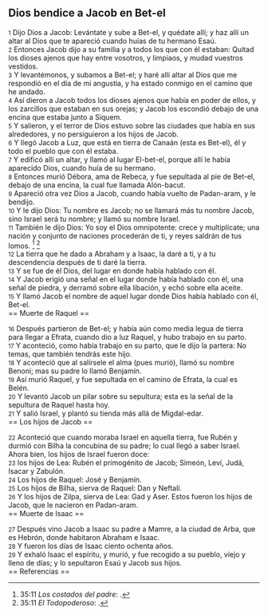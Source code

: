 == Dios bendice a Jacob en Bet-el ==

{{anchor|1}} <small>1</small> Dijo Dios a Jacob: Levántate y sube a Bet-el, y quédate allí; y haz allí un altar al Dios que te apareció cuando huías de tu hermano Esaú.<br>
{{anchor|2}} <small>2</small> Entonces Jacob dijo a su familia y a todos los que con él estaban: Quitad los dioses ajenos que hay entre vosotros, y limpiaos, y mudad vuestros vestidos.<br>
{{anchor|3}} <small>3</small> Y levantémonos, y subamos a Bet-el; y haré allí altar al Dios que me respondió en el día de mi angustia, y ha estado conmigo en el camino que he andado.<br>
{{anchor|4}} <small>4</small> Así dieron a Jacob todos los dioses ajenos que había en poder de ellos, y los zarcillos que estaban en sus orejas; y Jacob los escondió debajo de una encina que estaba junto a Siquem.<br>
{{anchor|5}} <small>5</small> Y salieron, y el terror de Dios estuvo sobre las ciudades que había en sus alrededores, y no persiguieron a los hijos de Jacob.<br>
{{anchor|6}} <small>6</small> Y llegó Jacob a Luz, que está en tierra de Canaán (esta es Bet-el), él y todo el pueblo que con él estaba.<br>
{{anchor|7}} <small>7</small> Y edificó allí un altar, y llamó al lugar El-bet-el, porque allí le había aparecido Dios, cuando huía de su hermano.<br>
{{anchor|8}} <small>8</small> Entonces murió Débora, ama de Rebeca, y fue sepultada al pie de Bet-el, debajo de una encina, la cual fue llamada Alón-bacut.<br>
{{anchor|9}} <small>9</small> Apareció otra vez Dios a Jacob, cuando había vuelto de Padan-aram, y le bendijo.<br>
{{anchor|10}} <small>10</small> Y le dijo Dios: Tu nombre es Jacob; no se llamará más tu nombre Jacob, sino Israel será tu nombre; y llamó su nombre Israel.<br>
{{anchor|11}} <small>11</small> También le dijo Dios: Yo soy el Dios omnipotente: crece y multiplícate; una nación y conjunto de naciones procederán de ti, y reyes saldrán de tus lomos. <ref>35:11 ''Los costados del padre'': {{lib|LU|74|7|8}}.</ref> <ref>35:11 ''El Todopoderoso'': {{lib|LU|96|5|7}}.</ref><br>
{{anchor|12}} <small>12</small> La tierra que he dado a Abraham y a Isaac, la daré a ti, y a tu descendencia después de ti daré la tierra.<br>
{{anchor|13}} <small>13</small> Y se fue de él Dios, del lugar en donde había hablado con él.<br>
{{anchor|14}} <small>14</small> Y Jacob erigió una señal en el lugar donde había hablado con él, una señal de piedra, y derramó sobre ella libación, y echó sobre ella aceite.<br>
{{anchor|15}} <small>15</small> Y llamó Jacob el nombre de aquel lugar donde Dios había hablado con él, Bet-el.<br>
== Muerte de Raquel ==

{{anchor|16}} <small>16</small> Después partieron de Bet-el; y había aún como media legua de tierra para llegar a Efrata, cuando dio a luz Raquel, y hubo trabajo en su parto.<br>
{{anchor|17}} <small>17</small> Y aconteció, como había trabajo en su parto, que le dijo la partera: No temas, que también tendrás este hijo.<br>
{{anchor|18}} <small>18</small> Y aconteció que al salírsele el alma (pues murió), llamó su nombre Benoni; mas su padre lo llamó Benjamín.<br>
{{anchor|19}} <small>19</small> Así murió Raquel, y fue sepultada en el camino de Efrata, la cual es Belén.<br>
{{anchor|20}} <small>20</small> Y levantó Jacob un pilar sobre su sepultura; esta es la señal de la sepultura de Raquel hasta hoy.<br>
{{anchor|21}} <small>21</small> Y salió Israel, y plantó su tienda más allá de Migdal-edar.<br>
== Los hijos de Jacob ==

{{anchor|22}} <small>22</small> Aconteció que cuando moraba Israel en aquella tierra, fue Rubén y durmió con Bilha la concubina de su padre; lo cual llegó a saber Israel. Ahora bien, los hijos de Israel fueron doce:<br>
{{anchor|23}} <small>23</small> los hijos de Lea: Rubén el primogénito de Jacob; Simeón, Leví, Judá, Isacar y Zabulón.<br>
{{anchor|24}} <small>24</small> Los hijos de Raquel: José y Benjamín.<br>
{{anchor|25}} <small>25</small> Los hijos de Bilha, sierva de Raquel: Dan y Neftalí.<br>
{{anchor|26}} <small>26</small> Y los hijos de Zilpa, sierva de Lea: Gad y Aser. Estos fueron los hijos de Jacob, que le nacieron en Padan-aram.<br>
== Muerte de Isaac ==

{{anchor|27}} <small>27</small> Después vino Jacob a Isaac su padre a Mamre, a la ciudad de Arba, que es Hebrón, donde habitaron Abraham e Isaac.<br>
{{anchor|28}} <small>28</small> Y fueron los días de Isaac ciento ochenta años.<br>
{{anchor|29}} <small>29</small> Y exhaló Isaac el espíritu, y murió, y fue recogido a su pueblo, viejo y lleno de días; y lo sepultaron Esaú y Jacob sus hijos.<br>
== Referencias ==

<references />
